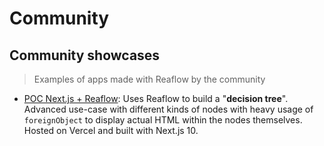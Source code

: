 
<Meta title="Docs/Community" />

# Community

## Community showcases

> Examples of apps made with Reaflow by the community

- [POC Next.js + Reaflow](https://github.com/Vadorequest/poc-nextjs-reaflow): Uses Reaflow to build a "**decision tree**".
Advanced use-case with different kinds of nodes with heavy usage of `foreignObject` to display actual HTML within the nodes themselves.
Hosted on Vercel and built with Next.js 10.

